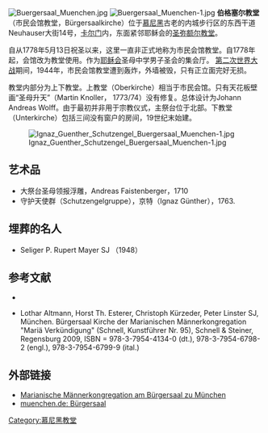 [[File:Buergersaal_Muenchen.jpg|thumb]]
[[File:Buergersaal_Muenchen-1.jpg|thumb]]
'''伯格塞尔教堂'''（市民会馆教堂，Bürgersaalkirche）位于[[慕尼黑|慕尼黑]]古老的内城步行区的东西干道Neuhauser大街14号，[[卡尔门|卡尔门]]内，东面紧邻耶稣会的[[慕尼黑圣弥额尔教堂|圣弥额尔教堂]]。

自从1778年5月13日祝圣以来，这里一直非正式地称为市民会馆教堂。自1778年起，会馆改为教堂使用。作为[[耶稣会|耶稣会]]圣母中学男子圣会的集会厅。 [[第二次世界大战|第二次世界大战]]期间，1944年，市民会馆教堂遭到轰炸，外墙被毁，只有正立面完好无损。

教堂内部分为上下教堂。上教堂（Oberkirche）相当于市民会馆。只有天花板壁画“圣母升天”（Martin Knoller， 1773/74）没有修复。总体设计为Johann Andreas Wolff。由于最初并非用于宗教仪式，主祭台位于北部。下教堂（Unterkirche）包括三间没有窗户的房间，19世纪末始建。

[[File:Ignaz_Guenther_Schutzengel_Buergersaal_Muenchen-1.jpg|thumb]]

== 艺术品 ==
* 大祭台圣母领报浮雕，Andreas Faistenberger，1710
* 守护天使群（Schutzengelgruppe），京特（Ignaz Günther），1763.

== 埋葬的名人 ==
* Seliger P. Rupert Mayer SJ （1948）

== 参考文献 ==

* {{Cite |author= Klaus Gallas |title= München. Von der welfischen Gründung Heinrichs des Löwen bis zur Gegenwart: Kunst, Kultur, Geschichte |publisher= DuMont |location = Köln |year= 1979年 |isbn = 3-7701-1094-3 |id = DuMont-Dokumente: DuMont-Kunst-Reiseführer}}

* Lothar Altmann, Horst Th. Esterer, Christoph Kürzeder, Peter Linster SJ, München. Bürgersaal Kirche der Marianischen Männerkongregation "Mariä Verkündigung" (Schnell, Kunstführer Nr. 95), Schnell & Steiner, Regensburg 2009, ISBN = 978-3-7954-4134-0 (dt.), 978-3-7954-6798-2 (engl.), 978-3-7954-6799-9 (ital.)

== 外部链接 ==
{{commons|Category:Buergersaal in Munich}}
* [http://www.mmkbuergersaal.de Marianische Männerkongregation am Bürgersaal zu München] {{Wayback|url=http://www.mmkbuergersaal.de/ |date=20201024030638 }}
* [https://web.archive.org/web/20090607005406/http://www.muenchen.de/Tourismus/Sehenswuerdigkeiten/Kirchen_und_Kloester/137570/Buergersaalkirche.html muenchen.de: Bürgersaal]

{{DEFAULTSORT:Burgersaal Munchen}}
[[Category:慕尼黑教堂|Category:慕尼黑教堂]]
{{慕尼黑内城区教堂}}
